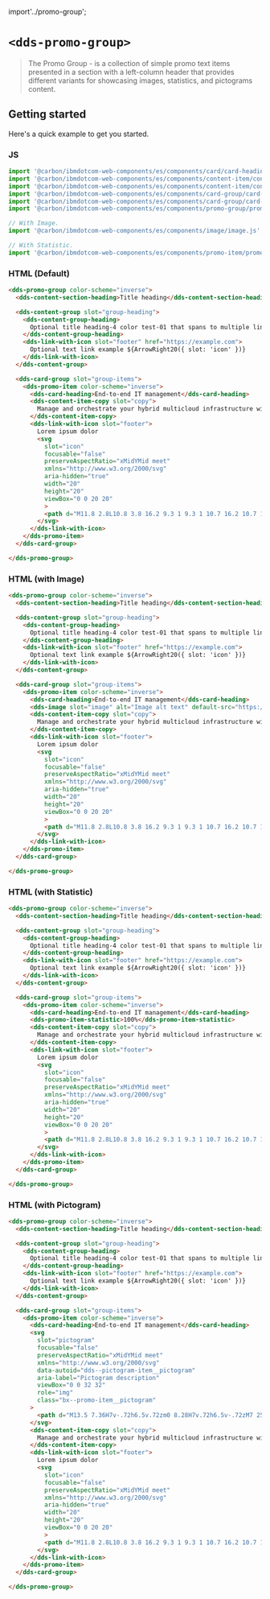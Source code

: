 import'../promo-group';

# `<dds-promo-group>`

> The Promo Group - is a collection of simple promo text items presented in a section with a left-column header that provides different variants for showcasing images, statistics, and pictograms content.


## Getting started

Here's a quick example to get you started.

### JS

```javascript
import '@carbon/ibmdotcom-web-components/es/components/card/card-heading.js';
import '@carbon/ibmdotcom-web-components/es/components/content-item/content-item-heading.js';
import '@carbon/ibmdotcom-web-components/es/components/content-item/content-item-copy.js';
import '@carbon/ibmdotcom-web-components/es/components/card-group/card-group.js';
import '@carbon/ibmdotcom-web-components/es/components/card-group/card-group-item.js';
import '@carbon/ibmdotcom-web-components/es/components/promo-group/promo-group.js';

// With Image.
import '@carbon/ibmdotcom-web-components/es/components/image/image.js';

// With Statistic.
import '@carbon/ibmdotcom-web-components/es/components/promo-item/promo-item-statistic.js';
```

### HTML (Default)

```html
<dds-promo-group color-scheme="inverse">
  <dds-content-section-heading>Title heading</dds-content-section-heading>

  <dds-content-group slot="group-heading">
    <dds-content-group-heading>
      Optional title heading-4 color test-01 that spans to multiple lines as needed
    </dds-content-group-heading>
    <dds-link-with-icon slot="footer" href="https://example.com">
      Optional text link example ${ArrowRight20({ slot: 'icon' })}
    </dds-link-with-icon>
  </dds-content-group>

  <dds-card-group slot="group-items">
    <dds-promo-item color-scheme="inverse">
      <dds-card-heading>End-to-end IT management</dds-card-heading>
      <dds-content-item-copy slot="copy">
        Manage and orchestrate your hybrid multicloud infrastructure with the most secure, reliable and flexible servers available today.
      </dds-content-item-copy>
      <dds-link-with-icon slot="footer">
        Lorem ipsum dolor
        <svg
          slot="icon"
          focusable="false"
          preserveAspectRatio="xMidYMid meet"
          xmlns="http://www.w3.org/2000/svg"
          aria-hidden="true"
          width="20"
          height="20"
          viewBox="0 0 20 20"
          >
          <path d="M11.8 2.8L10.8 3.8 16.2 9.3 1 9.3 1 10.7 16.2 10.7 10.8 16.2 11.8 17.2 19 10z"></path>
        </svg>
      </dds-link-with-icon>
    </dds-promo-item>
  </dds-card-group>

</dds-promo-group>
```

### HTML (with Image)

```html
<dds-promo-group color-scheme="inverse">
  <dds-content-section-heading>Title heading</dds-content-section-heading>

  <dds-content-group slot="group-heading">
    <dds-content-group-heading>
      Optional title heading-4 color test-01 that spans to multiple lines as needed
    </dds-content-group-heading>
    <dds-link-with-icon slot="footer" href="https://example.com">
      Optional text link example ${ArrowRight20({ slot: 'icon' })}
    </dds-link-with-icon>
  </dds-content-group>

  <dds-card-group slot="group-items">
    <dds-promo-item color-scheme="inverse">
      <dds-card-heading>End-to-end IT management</dds-card-heading>
      <dds-image slot="image" alt="Image alt text" default-src="https://fpoimg.com/672x336?text=2:1&bg_color=ee5396&text_color=161616"> </dds-image>
      <dds-content-item-copy slot="copy">
        Manage and orchestrate your hybrid multicloud infrastructure with the most secure, reliable and flexible servers available today.
      </dds-content-item-copy>
      <dds-link-with-icon slot="footer">
        Lorem ipsum dolor
        <svg
          slot="icon"
          focusable="false"
          preserveAspectRatio="xMidYMid meet"
          xmlns="http://www.w3.org/2000/svg"
          aria-hidden="true"
          width="20"
          height="20"
          viewBox="0 0 20 20"
          >
          <path d="M11.8 2.8L10.8 3.8 16.2 9.3 1 9.3 1 10.7 16.2 10.7 10.8 16.2 11.8 17.2 19 10z"></path>
        </svg>
      </dds-link-with-icon>
    </dds-promo-item>
  </dds-card-group>

</dds-promo-group>
```

### HTML (with Statistic)

```html
<dds-promo-group color-scheme="inverse">
  <dds-content-section-heading>Title heading</dds-content-section-heading>

  <dds-content-group slot="group-heading">
    <dds-content-group-heading>
      Optional title heading-4 color test-01 that spans to multiple lines as needed
    </dds-content-group-heading>
    <dds-link-with-icon slot="footer" href="https://example.com">
      Optional text link example ${ArrowRight20({ slot: 'icon' })}
    </dds-link-with-icon>
  </dds-content-group>

  <dds-card-group slot="group-items">
    <dds-promo-item color-scheme="inverse">
      <dds-card-heading>End-to-end IT management</dds-card-heading>
      <dds-promo-item-statistic>100%</dds-promo-item-statistic>
      <dds-content-item-copy slot="copy">
        Manage and orchestrate your hybrid multicloud infrastructure with the most secure, reliable and flexible servers available today.
      </dds-content-item-copy>
      <dds-link-with-icon slot="footer">
        Lorem ipsum dolor
        <svg
          slot="icon"
          focusable="false"
          preserveAspectRatio="xMidYMid meet"
          xmlns="http://www.w3.org/2000/svg"
          aria-hidden="true"
          width="20"
          height="20"
          viewBox="0 0 20 20"
          >
          <path d="M11.8 2.8L10.8 3.8 16.2 9.3 1 9.3 1 10.7 16.2 10.7 10.8 16.2 11.8 17.2 19 10z"></path>
        </svg>
      </dds-link-with-icon>
    </dds-promo-item>
  </dds-card-group>

</dds-promo-group>
```

### HTML (with Pictogram)

```html
<dds-promo-group color-scheme="inverse">
  <dds-content-section-heading>Title heading</dds-content-section-heading>

  <dds-content-group slot="group-heading">
    <dds-content-group-heading>
      Optional title heading-4 color test-01 that spans to multiple lines as needed
    </dds-content-group-heading>
    <dds-link-with-icon slot="footer" href="https://example.com">
      Optional text link example ${ArrowRight20({ slot: 'icon' })}
    </dds-link-with-icon>
  </dds-content-group>

  <dds-card-group slot="group-items">
    <dds-promo-item color-scheme="inverse">
      <dds-card-heading>End-to-end IT management</dds-card-heading>
      <svg 
        slot="pictogram"
        focusable="false"
        preserveAspectRatio="xMidYMid meet"
        xmlns="http://www.w3.org/2000/svg"
        data-autoid="dds--pictogram-item__pictogram"
        aria-label="Pictogram description"
        viewBox="0 0 32 32"
        role="img"
        class="bx--promo-item__pictogram"
      >
        <path d="M13.5 7.36H7v-.72h6.5v.72zm0 8.28H7v.72h6.5v-.72zM7 25.36h6.5v-.72H7v.72zM30.36 7v9a.36.36 0 01-.36.36h-3.64V19a.36.36 0 01-.36.36H6a.36.36 0 01-.36-.36v-2.64H2.36v8.28h3.28V22a.36.36 0 01.36-.36h20a.36.36 0 01.36.36v6a.36.36 0 01-.36.36H6a.36.36 0 01-.36-.36v-2.64H2a.36.36 0 01-.36-.36v-9a.36.36 0 01.36-.36h3.64V13a.36.36 0 01.36-.36h20a.36.36 0 01.36.36v2.64h3.279V7.36H26.36V10a.36.36 0 01-.36.36H6a.36.36 0 01-.36-.36V4A.36.36 0 016 3.64h20a.36.36 0 01.36.36v2.64H30a.36.36 0 01.36.36zm-4.72-2.64H6.36v5.28h19.28V4.36zM6.36 27.64h19.28v-5.28H6.36v5.28zm19.28-14.28H6.36v5.28h19.28v-5.28zM24 7a.5.5 0 10-1 0 .5.5 0 001 0zm0 9a.5.5 0 10-1 0 .5.5 0 001 0zm0 9a.5.5 0 10-1 0 .5.5 0 001 0z"/><path fill="none" d="M0 0h32v32H0z"/>
      </svg>
      <dds-content-item-copy slot="copy">
        Manage and orchestrate your hybrid multicloud infrastructure with the most secure, reliable and flexible servers available today.
      </dds-content-item-copy>
      <dds-link-with-icon slot="footer">
        Lorem ipsum dolor
        <svg
          slot="icon"
          focusable="false"
          preserveAspectRatio="xMidYMid meet"
          xmlns="http://www.w3.org/2000/svg"
          aria-hidden="true"
          width="20"
          height="20"
          viewBox="0 0 20 20"
          >
          <path d="M11.8 2.8L10.8 3.8 16.2 9.3 1 9.3 1 10.7 16.2 10.7 10.8 16.2 11.8 17.2 19 10z"></path>
        </svg>
      </dds-link-with-icon>
    </dds-promo-item>
  </dds-card-group>

</dds-promo-group>
```

<Description markdown={markdownContents} />

<Description markdown={contributing} />